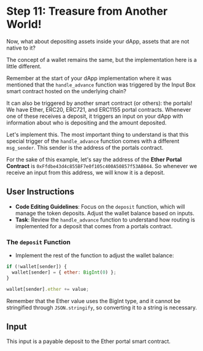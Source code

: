# Step 11: Treasure from Another World!

Now, what about depositing assets inside your dApp, assets that are not native to it?

The concept of a wallet remains the same, but the implementation here is a little different.

Remember at the start of your dApp implementation where it was mentioned that the `handle_advance` function was triggered by the Input Box smart contract hosted on the underlying chain?

It can also be triggered by another smart contract (or others): the portals! We have Ether, ERC20, ERC721, and ERC1155 portal contracts. Whenever one of these receives a deposit, it triggers an input on your dApp with information about who is depositing and the amount deposited.

Let's implement this. The most important thing to understand is that this special trigger of the `handle_advance` function comes with a different `msg_sender`. This sender is the address of the portals contract.

For the sake of this example, let's say the address of the **Ether Portal Contract** is `0xFfdbe43d4c855BF7e0f105c400A50857f53AB044`. So whenever we receive an input from this address, we will know it is a deposit.

## User Instructions

- **Code Editing Guidelines**: Focus on the `deposit` function, which will manage the token deposits. Adjust the wallet balance based on inputs.
- **Task**: Review the `handle_advance` function to understand how routing is implemented for a deposit that comes from a portals contract.

### The `deposit` Function

- Implement the rest of the function to adjust the wallet balance:
```javascript
if (!wallet[sender]) {
  wallet[sender] = { ether: BigInt(0) };
}

wallet[sender].ether += value;
```

Remember that the Ether value uses the BigInt type, and it cannot be stringified through `JSON.stringify`, so converting it to a string is necessary.

## Input

This input is a payable deposit to the Ether portal smart contract.